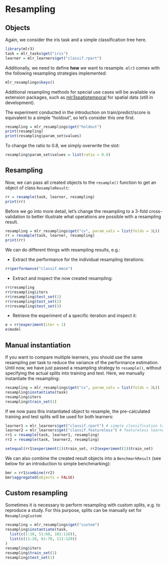 # Resampling


## Objects

Again, we consider the iris task and a simple classification tree here.

```r
library(mlr3)
task = mlr_tasks$get("iris")
learner = mlr_learners$get("classif.rpart")
```

Additionally, we need to define **how** we want to resample.
`mlr3` comes with the following resampling strategies implemented:

```r
mlr_resamplings$keys()
```

Additional resampling methods for special use cases will be available via extension packages, such as [mlr3spatiotemporal](https://github.com/mlr-org/mlr3spatiotemporal) for spatial data (still in development).

The experiment conducted in the introduction on train/predict/score is equivalent to a simple "holdout", so let's consider this one first.

```r
resampling = mlr_resamplings$get("holdout")
print(resampling)
print(resampling$param_set$values)
```

To change the ratio to $0.8$, we simply overwrite the slot:

```r
resampling$param_set$values = list(ratio = 0.8)
```

## Resampling

Now, we can pass all created objects to the `resample()` function to get an object of class `ResampleResult`:

```r
rr = resample(task, learner, resampling)
print(rr)
```

Before we go into more detail, let's change the resampling to a 3-fold cross-validation to better illustrate what operations are possible with a resampling result.

```r
resampling = mlr_resamplings$get("cv", param_vals = list(folds = 3L))
rr = resample(task, learner, resampling)
print(rr)
```

We can do different things with resampling results, e.g.:

* Extract the performance for the individual resampling iterations:

```r
rr$performance("classif.mmce")
```

* Extract and inspect the now created resampling:

```r
rr$resampling
rr$resampling$iters
rr$resampling$test_set(1)
rr$resampling$test_set(2)
rr$resampling$test_set(3)
```

* Retrieve the experiment of a specific iteration and inspect it:

```r
e = rr$experiment(iter = 1)
e$model
```

## Manual instantiation

If you want to compare multiple learners, you should use the same resampling per task to reduce the variance of the performance estimation.
Until now, we have just passed a resampling strategy to `resample()`, without specifying the actual splits into training and test.
Here, we manually instantiate the resampling:

```r
resampling = mlr_resamplings$get("cv", param_vals = list(folds = 3L))
resampling$instantiate(task)
resampling$iters
resampling$train_set(1)
```

If we now pass this instantiated object to resample, the pre-calculated training and test splits will be used for both learners:

```r
learner1 = mlr_learners$get("classif.rpart") # simple classification tree
learner2 = mlr_learners$get("classif.featureless") # featureless learner, prediction majority class
rr1 = resample(task, learner1, resampling)
rr2 = resample(task, learner2, resampling)

setequal(rr1$experiment(1)$train_set, rr2$experiment(1)$train_set)
```

We can also combine the created result objects into a `BenchmarkResult` (see below for an introduction to simple benchmarking):

```r
bmr = rr1$combine(rr2)
bmr$aggregated(objects = FALSE)
```

## Custom resampling

Sometimes it is necessary to perform resampling with custom splits, e.g. to reproduce a study.
For this purpose, splits can be manually set for `ResamplingCustom`:

```r
resampling = mlr_resamplings$get("custom")
resampling$instantiate(task,
  list(c(1:10, 51:60, 101:110)),
  list(c(11:20, 61:70, 111:120))
)
resampling$iters
resampling$train_set(1)
resampling$test_set(1)
```

